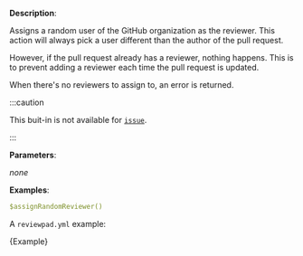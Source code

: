 
**Description**:

Assigns a random user of the GitHub organization as the reviewer.
This action will always pick a user different than the author of the pull request.

However, if the pull request already has a reviewer, nothing happens. This is to prevent
adding a reviewer each time the pull request is updated.

When there's no reviewers to assign to, an error is returned.

:::caution

This buit-in is not available for [`issue`](/guides/syntax#workflow).

:::

**Parameters**:

_none_

**Examples**:

```yml
$assignRandomReviewer()
```

A `reviewpad.yml` example:

<CodeBlock language="yml" title="reviewpad.yml">{Example}</CodeBlock>
